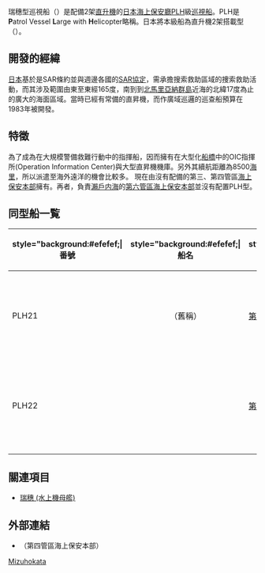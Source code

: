 {{軍艦模板
|名稱= 瑞穗級 [[File:Ensign_of_the_Japanese_Coast_Guard.svg|30px]]<br /><small>みずほ型</small>
|圖片= [[File:Japan_Coast_Guard_PLH22_Yashima_at_Yokohama.jpg|270px]]
|照片說明= PLH22
|艦種= PLH級巡視船
|艦名= 舊國名
|擁有國= {{JAP}}
|前型= 
|次型= {{lang|ja|しきしま}}
|同型= 瑞穗（{{lang|ja|みずほ}}）、八島（{{lang|ja|やしま}}）
|竣工= 
|結局=   
|基準= 5,259噸
|滿載= 5,317噸
|長度= 130米
|闊度= 15.5米
|吃水= 8.8米
|引擎= 柴油引擎（2座2軸推進）<br />馬力18,200匹
|極速= 23節
|續航= 8,500浬
|乘員= 130人
|裝備= 35毫米機關砲 1門<br />[[M61火神式機關炮|多管20毫米機關砲]] 1門 
|艦載機= [[UH-1直升機|貝爾212]]直升機 2架
|裝甲=
}}

瑞穗型巡視船（{{lang|ja|'''みずほ型巡視船'''、-がたじゅんしせん}}）是配備2架[[直升機|直升機]]的[[日本|日本]][[海上保安廳|海上保安廳]]PLH級[[巡視船|巡視船]]。PLH是'''P'''atrol Vessel '''L'''arge with '''H'''elicopter略稱。日本將本級船為直升機2架搭載型（{{lang|ja|ヘリコプター2機搭載型}}）。

== 開發的經緯 ==
[[日本|日本]]基於是SAR條約並與週邊各國的[[SAR協定|SAR協定]]，需承擔搜索救助區域的捜索救助活動，而其涉及範圍由東至東經165度，南到到[[北馬里亞納群島|北馬里亞納群島]]近海的北緯17度為止的廣大的海面區域。當時已經有常備的直昇機，而作廣域巡邏的巡查船預算在1983年被開發。

== 特徵 ==
為了成為在大規模警備救難行動中的指揮船，因而擁有在大型化[[船橋|船橋]]中的OIC指揮所(Operation Information Center)與大型直昇機機庫。另外其續航距離為8500[[海里|海里]]，所以派遣至海外遠洋的機會比較多。
現在由沒有配備{{lang|ja|[[つがる型巡視船|つがる型巡視船]]}}的第三、第四管區[[海上保安本部|海上保安本部]]擁有。再者，負責[[瀨戶内海|瀨戶内海]]的[[第六管區海上保安本部|第六管區海上保安本部]]並沒有配置PLH型。

== 同型船一覧 ==
{| class="wikitable" style="margin: 0em; background:#ffffff"
|-
! style="background:#efefef;| '''番號'''
! style="background:#efefef;| '''船名'''
! style="background:#efefef;| '''所屬'''
! style="background:#efefef;| '''配屬'''
! style="background:#efefef;| '''[[船名|船名]]的由来'''
! style="background:#efefef;| '''備考'''
|-
|PLH21
|<center>{{lang|ja|ふそう}}（舊稱{{lang|ja|みずほ}}）</center>
|[[第4管區海上保安本部|第4管區]] 名古屋海上保安部
|1986年3月19日
|日本古來的名稱[[瑞穗|瑞穗]]
|原屬橫濱[[第三管區海上保安本部|第三管區海上保安本部]]（第3管區），1991年調往名古屋[[第四管區海上保安本部|第四管區海上保安本部]]（第4管區），2019年調往舞鶴[[第八管區海上保安本部|第八管區海上保安本部]]（第8管區），並改名扶桑號（{{lang-ja|ふそう}}）
|-
|PLH22
|<center>{{lang|ja|やしま}}</center>
|[[第七管區海上保安本部|第7管區]] 福岡海上保安部
|1988年12月1日
|日本古來的名稱[[八島|八島]]
|2013年10月11日調往福岡[[第七管區海上保安本部|第七管區海上保安本部]]（第7管區）接替因調往那霸[[第十一管區海上保安本部|第十一管區海上保安本部]]（第11管區）的PLH06 築前號（現改名沖繩號）
|-
|}

== 關連項目 ==
* [[瑞穗_(水上機母艦)|瑞穗 (水上機母艦)]]

== 外部連結 ==
*{{ja}}{{lang|ja|[http://www.kaiho.mlit.go.jp/04kanku/shokai/photo/boat02.html PLH21みずほ]}}（第四管區海上保安本部）

[[Category:海上保安廳巡視船|Mizuhokata]]
